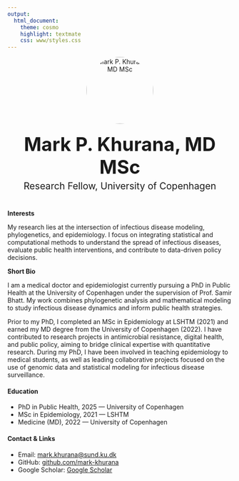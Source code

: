 ```yaml
---
output:
  html_document:
    theme: cosmo
    highlight: textmate
    css: www/styles.css
---
```


<!-- Profile Section -->
<div style="text-align:center; margin-bottom:40px;">
  <img src="www/picture.png" alt="Mark P. Khurana, MD MSc" style="width:150px; height:150px; border-radius:50%; margin-bottom:20px;"/>
  <h1 style="margin:0; font-size:3em;">Mark P. Khurana, MD MSc</h1>
  <h3 style="margin:5px 0 0 0; font-weight:normal; font-size:1.5em;">Research Fellow, University of Copenhagen</h3>
</div>

<!-- Interests -->
<p><strong>Interests</strong></p>
<p>My research lies at the intersection of infectious disease modeling, phylogenetics, and  epidemiology. I focus on integrating statistical and computational methods to understand the spread of infectious diseases, evaluate public health interventions, and contribute to data-driven policy decisions.</p>

<!-- Short Bio -->
<p><strong>Short Bio</strong></p>
<p>I am a medical doctor and epidemiologist currently pursuing a PhD in Public Health at the University of Copenhagen under the supervision of Prof. Samir Bhatt. My work combines phylogenetic analysis and mathematical modeling to study infectious disease dynamics and inform public health strategies.</p>

<p>Prior to my PhD, I completed an MSc in Epidemiology at LSHTM (2021) and earned my MD degree from the University of Copenhagen (2022). I have contributed to research projects in antimicrobial resistance, digital health, and public policy, aiming to bridge clinical expertise with quantitative research. During my PhD, I have been involved in teaching epidemiology to medical students, as well as leading collaborative projects focused on the use of genomic data and statistical modeling for infectious disease surveillance.</p>

<!-- Education -->
<h4>Education</h4>
<ul>
  <li>PhD in Public Health, 2025 — University of Copenhagen</li>
  <li>MSc in Epidemiology, 2021 — LSHTM</li>
  <li>Medicine (MD), 2022 — University of Copenhagen</li>
</ul>

<!-- Contact & Links -->
<h4>Contact & Links</h4>
<ul>
  <li>Email: <a href="mailto:mark.khurana@sund.ku.dk">mark.khurana@sund.ku.dk</a></li>
  <li>GitHub: <a href="https://github.com/mark-khurana" target="_blank">github.com/mark-khurana</a></li>
  <li>Google Scholar: <a href="https://scholar.google.com/citations?user=gQg4gOcAAAAJ" target="_blank">Google Scholar</a></li>
</ul>
